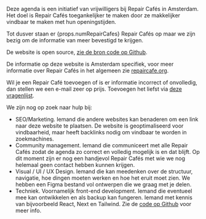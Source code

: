 Deze agenda is een initiatief van vrijwilligers bij Repair Cafés in Amsterdam. Het doel is Repair Cafés toegankelijker te maken door ze makkelijker vindbaar te maken met hun openingstijden.

Tot dusver staan er {props.numRepairCafes} Repair Cafés op maar we zijn bezig om de informatie van meer bevestigd te krijgen.

De website is open source, [zie de bron code op Github](https://github.com/Repaircafes-in-Amsterdam/Repaircafes-in-Amsterdam).

De informatie op deze website is Amsterdam specifiek, voor meer informatie over Repair Cafés in het algemeen zie [repaircafe.org](https://repaircafe.org).

Wil je een Repair Café toevoegen of is er informatie incorrect of onvolledig, dan stellen we een e-mail zeer op prijs. Toevoegen het liefst via [deze vragenlijst](https://forms.gle/AQJHMQ7xQsFJ77b47).

We zijn nog op zoek naar hulp bij:

- SEO/Marketing. Iemand die andere websites kan benaderen om een link naar deze website te plaatsen. De website is geoptimaliseerd voor vindbaarheid, maar heeft backlinks nodig om vindbaar te worden in zoekmachines.
- Community management. Iemand die communiceert met alle Repair Cafés zodat de agenda zo correct en volledig mogelijk is en dat blijft. Op dit moment zijn er nog een handjevol Repair Cafés met wie we nog helemaal geen contact hebben kunnen krijgen.
- Visual / UI / UX Design. Iemand die kan meedenken over de structuur, navigatie, hoe dingen moeten werken en hoe het eruit moet zien. We hebben een Figma bestand vol ontwerpen die we graag met je delen.
- Techniek. Voornamelijk front-end development. Iemand die eventueel mee kan ontwikkelen en als backup kan fungeren. Iemand met kennis van bijvoorbeeld React, Next en Tailwind. Zie de [code op Github](https://github.com/Repaircafes-in-Amsterdam/Repaircafes-in-Amsterdam) voor meer info.

